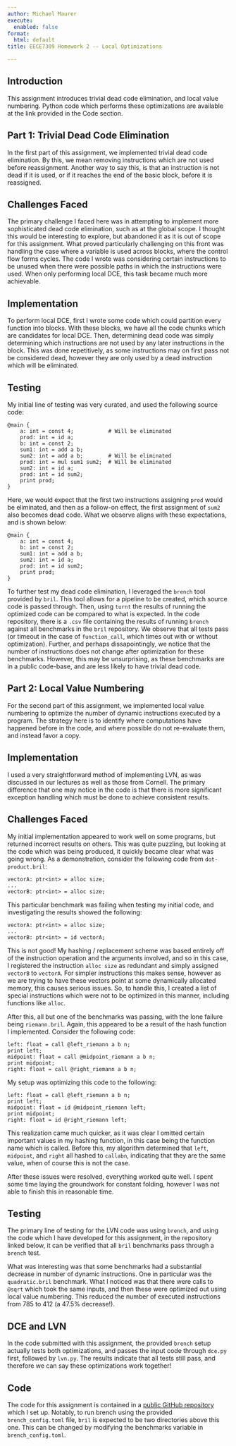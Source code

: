 ```yaml
---
author: Michael Maurer
execute:
  enabled: false
format:
  html: default
title: EECE7309 Homework 2 -- Local Optimizations

---
```


## Introduction

This assignment introduces trivial dead code elimination, and local value numbering.
Python code which performs these optimizations are available at the link provided
in the Code section.

## Part 1: Trivial Dead Code Elimination

In the first part of this assignment, we implemented trivial dead code elimination.
By this, we mean removing instructions which are not used before reassignment. 
Another way to say this, is that an instruction is not dead if it is used, or if it reaches the end of the basic block, before it is reassigned.

## Challenges Faced
The primary challenge I faced here was in attempting to implement more sophisticated dead code elimination, such as at the global scope. I thought this would be interesting to explore, but abandoned it as it is out of scope for this assignment. 
What proved particularly challenging on this front was handling the case where a variable is used across blocks, where the control flow forms cycles. 
The code I wrote was considering certain instructions to be unused when there were possible paths in which the instructions were used. 
When only performing local DCE, this task became much more achievable. 

## Implementation

To perform local DCE, first I wrote some code which could partition every function into blocks. With these blocks, we have all the code chunks which are candidates for local DCE. 
Then, determining dead code was simply determining which instructions are not used by any later instructions in the block.
This was done repetitively, as some instructions may on first pass not be considered dead, however they are only used by a dead instruction which will be eliminated.

## Testing
My initial line of testing was very curated, and used the following source code:

```bril
@main {
    a: int = const 4;           # Will be eliminated
    prod: int = id a;
    b: int = const 2;
    sum1: int = add a b;
    sum2: int = add a b;        # Will be eliminated
    prod: int = mul sum1 sum2;  # Will be eliminated
    sum2: int = id a;
    prod: int = id sum2;
    print prod;
}
```

Here, we would expect that the first two instructions assigning `prod` would be eliminated, and then as a follow-on effect, the first assignment of `sum2` also becomes dead code. What we observe aligns with these expectations, and is shown below:

```bril
@main {
    a: int = const 4;
    b: int = const 2;
    sum1: int = add a b;
    sum2: int = id a;
    prod: int = id sum2;
    print prod;
}
```

To further test my dead code elimination, I leveraged the `brench` tool provided by `bril`. This tool allows for a pipeline to be created, which source code is passed through. Then, using `turnt` the results of running the optimized code can be compared to what is expected. In the code repository, there is a `.csv` file containing the
results of running `brench` against all benchmarks in the `bril` repository. 
We observe that all tests pass (or timeout in the case of `function_call`, which times out with or without optimization). 
Further, and perhaps dissapointingly, we notice that the number of instructions does not change after optimization for these benchmarks. However, this may be unsurprising, as these benchmarks are in a public code-base, and are less likely to have trivial dead code.


## Part 2: Local Value Numbering

For the second part of this assignment, we implemented local value numbering to optimize the number of dynamic instructions executed by a program.
The strategy here is to identify where computations have happened before in the code, and where possible do not re-evaluate them, and instead favor a copy.

## Implementation

I used a very straightforward method of implementing LVN, as was discussed in our lectures as well as those from Cornell. 
The primary difference that one may notice in the code is that there is more significant exception handling which must be done to achieve consistent results.

## Challenges Faced

My initial implementation appeared to work well on some programs, but
returned incorrect results on others. This was quite puzzling, but looking at
the code which was being produced, it quickly became clear what was going wrong.
As a demonstration, consider the following code from `dot-product.bril`:

```bril
vectorA: ptr<int> = alloc size;
...
vectorB: ptr<int> = alloc size;
```

This particular benchmark was failing when testing my initial code, and investigating the results showed the following:

```bril
vectorA: ptr<int> = alloc size;
...
vectorB: ptr<int> = id vectorA;
```

This is not good! My hashing / replacement scheme was based entirely off of the instruction operation and the arguments involved, and so in this case, I registered the instruction `alloc size` as redundant and simply assigned `vectorB` to `vectorA`.
For simpler instructions this makes sense, however as we are trying to have these
vectors point at some dynamically allocated memory, this causes serious issues. 
So, to handle this, I created a list of special instructions which were not to be optimized in this manner, including functions like `alloc`. 

After this, all but one of the benchmarks was passing, with the lone failure being `riemann.bril`. Again, this appeared to be a result of the hash function I implemented. Consider the following code:

```bril
left: float = call @left_riemann a b n;
print left;
midpoint: float = call @midpoint_riemann a b n;
print midpoint;
right: float = call @right_riemann a b n;
```

My setup was optimizing this code to the following:

```bril
left: float = call @left_riemann a b n;
print left;
midpoint: float = id @midpoint_riemann left;
print midpoint;
right: float = id @right_riemann left;
```

This realization came much quicker, as it was clear I omitted certain important values in my hashing function, in this case being the function name which is called.
Before this, my algorithm determined that `left`, `midpoint`, and `right` all hashed to `callabn`, indicating that they are the same value, when of course this is not the case.

After these issues were resolved, everything worked quite well. I spent some time laying the groundwork for constant folding, however I was not able to finish this in reasonable time.

## Testing

The primary line of testing for the LVN code was using `brench`, and using the code which I have developed for this assignment, in the repository linked below, it can be verified that all `bril` benchmarks pass through a `brench` test. 

What was interesting was that some benchmarks had a substantial decrease in number of dynamic instructions. One in particular was the `quadratic.bril` benchmark. What I noticed was that there were calls to `@sqrt` which took the same inputs, and then these were optimized out using local value numbering. This reduced the number of executed instructions from 785 to 412 (a 47.5% decrease!).

## DCE and LVN

In the code submitted with this assignment, the provided `brench` setup actually tests both optimizations, and passes the input code through `dce.py` first, followed by `lvn.py`. The results indicate that all tests still pass, and therefore we can say these optimizations work together!

## Code
The code for this assignment is contained in a [public GitHub repository](https://github.com/maurermi/eece7398-compilers-homework/tree/main/hw2) which I set up. Notably, to run brench using the provided `brench_config.toml` file, `bril` is expected to be two directories above this one. This can be changed by modifying the benchmarks variable in `brench_config.toml`.